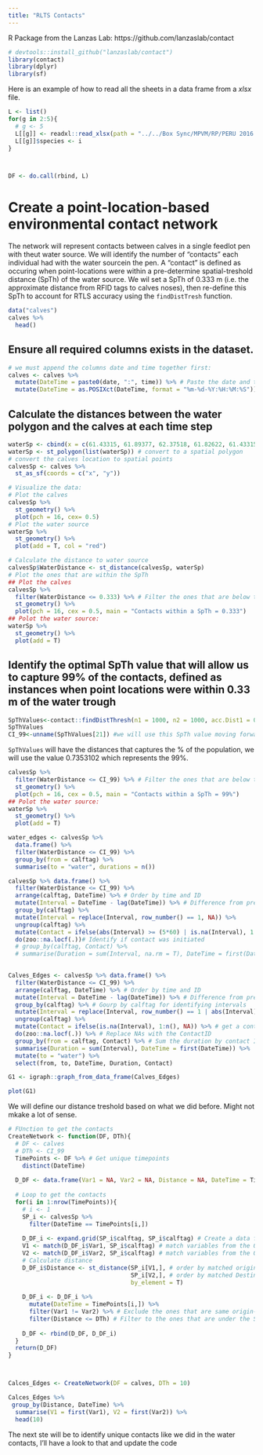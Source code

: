 ```yaml
---
title: "RLTS Contacts"
---
```


R Package from the Lanzas Lab: https://github.com/lanzaslab/contact
```r
# devtools::install_github("lanzaslab/contact")
library(contact)
library(dplyr)
library(sf)
```


Here is an example of how to read all the sheets in a data frame from a *xlsx* file.
```r
L <- list()
for(g in 2:5){
  # g <- 5
  L[[g]] <- readxl::read_xlsx(path = "../../Box Sync/MPVM/RP/PERU 2016 DATA/Vacunacion/Data/VacDepDisProv_2016.xlsx", sheet = g)
  L[[g]]$species <- i
}



DF <- do.call(rbind, L)
```



# Create a point-location-based environmental contact network

The network will represent contacts between calves in a single feedlot pen with theut water source. We will identify the number of "contacts" each individual had with the water sourcein the pen. A "contact" is defined as occuring when point-locations were within a pre-determine spatial-treshold distance (SpTh) of the water source.  We wil set a SpTh of 0.333 m  (i.e. the approximate distance from RFID tags to calves noses), then re-define this SpTh to account for RTLS accuracy using the `findDistTresh` function.  

```r
data("calves")
calves %>%
  head()
```


## Ensure all required columns exists in the dataset.

```r
# we must append the columns date and time together first:
calves <- calves %>% 
  mutate(DateTime = paste0(date, ":", time)) %>% # Paste the date and time volumns
  mutate(DateTime = as.POSIXct(DateTime, format = "%m-%d-%Y:%H:%M:%S")) # Format as date time (POSIXct)
```

## Calculate the distances between the water polygon and the calves at each time step
```r
waterSp <- cbind(x = c(61.43315, 61.89377, 62.37518, 61.82622, 61.43315), y = c(62.44815, 62.73341, 61.93864, 61.67411, 62.44815)) # this is the location of the water source
waterSp <- st_polygon(list(waterSp)) # convert to a spatial polygon
# convert the calves location to spatial points
calvesSp <- calves %>%
  st_as_sf(coords = c("x", "y")) 

# Visualize the data:
# Plot the calves
calvesSp %>%
  st_geometry() %>%
  plot(pch = 16, cex= 0.5)
# Plot the water source
waterSp %>%
  st_geometry() %>%
  plot(add = T, col = "red")
```


```r
# Calculate the distance to water source
calvesSp$WaterDistance <- st_distance(calvesSp, waterSp)
# Plot the ones that are within the SpTh
## Plot the calves 
calvesSp %>%
  filter(WaterDistance <= 0.333) %>% # Filter the ones that are below the SpTh
  st_geometry() %>% 
  plot(pch = 16, cex = 0.5, main = "Contacts within a SpTh = 0.333")
## Polot the water source:
waterSp %>%
  st_geometry() %>%
  plot(add = T)
```

## Identify the optimal SpTh value that will allow us to capture 99% of the contacts, defined as instances when point locations were within 0.33 m of the water trough
```r
SpThValues<-contact::findDistThresh(n1 = 1000, n2 = 1000, acc.Dist1 = 0.5, acc.Dist2 = NULL, pWithin1 = 90, pWithin2 = NULL, spTh = 0.5)
SpThValues
CI_99<-unname(SpThValues[21]) #we will use this SpTh value moving forward.
```

`SpThValues` will have the distances that captures the % of the population, we will use the value 0.7353102 which represents the 99%.  

```r
calvesSp %>%
  filter(WaterDistance <= CI_99) %>% # Filter the ones that are below the SpTh
  st_geometry() %>% 
  plot(pch = 16, cex = 0.5, main = "Contacts within a SpTh = 99%")
## Polot the water source:
waterSp %>%
  st_geometry() %>%
  plot(add = T)
```


```r
water_edges <- calvesSp %>% 
  data.frame() %>%
  filter(WaterDistance <= CI_99) %>%
  group_by(from = calftag) %>%
  summarise(to = "water", durations = n())
```

```r
calvesSp %>% data.frame() %>%
  filter(WaterDistance <= CI_99) %>%
  arrange(calftag, DateTime) %>% # Order by time and ID
  mutate(Interval = DateTime - lag(DateTime)) %>% # Difference from previous 
  group_by(calftag) %>%
  mutate(Interval = replace(Interval, row_number() == 1, NA)) %>%
  ungroup(calftag) %>%
  mutate(Contact = ifelse(abs(Interval) >= (5*60) | is.na(Interval), 1:n(), NA)) %>% 
  do(zoo::na.locf(.))# Identify if contact was initiated
  # group_by(calftag, Contact) %>%
  # summarise(Duration = sum(Interval, na.rm = T), DateTime = first(DateTime))
  
```

```r
Calves_Edges <- calvesSp %>% data.frame() %>%
  filter(WaterDistance <= CI_99) %>%
  arrange(calftag, DateTime) %>% # Order by time and ID
  mutate(Interval = DateTime - lag(DateTime)) %>% # Difference from previous 
  group_by(calftag) %>% # Gourp by calftag for identifying intervals
  mutate(Interval = replace(Interval, row_number() == 1 | abs(Interval) >= (5*60), NA)) %>% # New contacts defined for a contact with interval larger than 5 min
  ungroup(calftag) %>%
  mutate(Contact = ifelse(is.na(Interval), 1:n(), NA)) %>% # get a contact ID based on the number of row
  do(zoo::na.locf(.)) %>% # Replace NAs with the ContactID
  group_by(from = calftag, Contact) %>% # Sum the duration by contact ID
  summarise(Duration = sum(Interval), DateTime = first(DateTime)) %>%
  mutate(to = "water") %>%
  select(from, to, DateTime, Duration, Contact)
```


```r
G1 <- igraph::graph_from_data_frame(Calves_Edges)
```


```r
plot(G1)
```

We will define our distance treshold based on what we did before. Might not mkake a lot of sense.  

```r
# FUnction to get the contacts
CreateNetwork <- function(DF, DTh){
  # DF <- calves
  # DTh <- CI_99
  TimePoints <- DF %>% # Get unique timepoints
    distinct(DateTime)
  
  D_DF <- data.frame(Var1 = NA, Var2 = NA, Distance = NA, DateTime = TimePoints[1,]) # Create a data frame to fill with the data
  
  # Loop to get the contacts
  for(i in 1:nrow(TimePoints)){
    # i <- 1
    SP_i <- calvesSp %>% 
      filter(DateTime == TimePoints[i,])
    
    D_DF_i <- expand.grid(SP_i$calftag, SP_i$calftag) # Create a data frame for all combinations of possible Origin-Destination
    V1 <- match(D_DF_i$Var1, SP_i$calftag) # match variables from the O-D data frame to the spatial points for origins
    V2 <- match(D_DF_i$Var2, SP_i$calftag) # match variables from the O-D data frame to the spatial points for destinations
    # Calculate distance
    D_DF_i$Distance <- st_distance(SP_i[V1,], # order by matched origin variables
                                   SP_i[V2,], # order by matched Destination variables 
                                   by_element = T) 
    
    D_DF_i <- D_DF_i %>%
      mutate(DateTime = TimePoints[i,]) %>%
      filter(Var1 != Var2) %>% # Exclude the ones that are same origin-destination
      filter(Distance <= DTh) # Filter to the ones that are under the Spatial treshold
    
    D_DF <- rbind(D_DF, D_DF_i)
  }
  return(D_DF)
}



Calces_Edges <- CreateNetwork(DF = calves, DTh = 10)
```

```r
Calces_Edges %>%
 group_by(Distance, DateTime) %>%
  summarise(V1 = first(Var1), V2 = first(Var2)) %>%
  head(10)
```

The next ste will be to identify unique contacts like we did in the water contacts, I'll have a look to that and update the code


